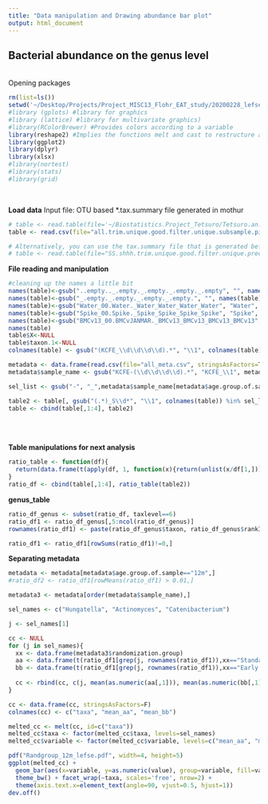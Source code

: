 ```yaml
---
title: "Data manipulation and Drawing abundance bar plot"
output: html_document
---
```


Bacterial abundance on the genus level<br>
-------------------------------------- 

<br>
Opening packages
```r
rm(list=ls())
setwd('~/Desktop/Projects/Project_MISC13_Flohr_EAT_study/20200228_lefse_randomizationgroup')
#library (gplots) #library for graphics
#library (lattice) #library for multivariate graphics)
#library(RColorBrewer) #Provides colors according to a variable
library(reshape2) #Implies the functions melt and cast to restructure and aggregate data
library(ggplot2)
library(dplyr)
library(xlsx)
#library(nortest)
#library(stats)
#library(grid)
```
<br>

**Load data**
Input file: OTU based *.tax.summary file generated in mothur
```r
# table <- read.table(file='~/Biostatistics.Project_Tetsuro/Tetsuro.an.0.03.cons.tax.summary', sep="\t", header=T, stringsAsFactors=T)
table <- read.csv(file="all.trim.unique.good.filter.unique.subsample.pick.precluster.pds.wang.pick.tax.summary", sep="\t", header=T, stringsAsFactors=T)

# Alternatively, you can use the tax.summary file that is generated before the OTU based analysis
# table <- read.table(file="SS.shhh.trim.unique.good.filter.unique.precluster.pick.pds.wang.pick.tax.summary", sep="\t", header=T, stringsAsFactors=T) 
```


**File reading and manipulation**
```r
#cleaning up the names a little bit 
names(table)<-gsub("..empty.._.empty._.empty._.empty._.empty", "", names(table))
names(table)<-gsub("_.empty._.empty._.empty._.empty.", "", names(table))
names(table)<-gsub("Water_00.Water._Water_Water_Water_Water", "Water", names(table))
names(table)<-gsub("Spike_00.Spike._Spike_Spike_Spike_Spike", "Spike", names(table))
names(table)<-gsub("BMCv13_00.BMCvJANMAR._BMCv13_BMCv13_BMCv13_BMCv13", "Mock", names(table))
names(table)
table$X<-NULL
table$taxon.1<-NULL
colnames(table) <- gsub("(KCFE_\\d\\d\\d\\d).*", "\\1", colnames(table))

metadata <- data.frame(read.csv(file="all_meta.csv", stringsAsFactors=T), stringsAsFactors=T)
metadata$sample_name <- gsub("KCFE-(\\d\\d\\d\\d).*", "KCFE_\\1", metadata$sample.name)

sel_list <- gsub("-", "_",metadata$sample_name[metadata$age.group.of.sample=="12m"])

table2 <- table[, gsub("(.*)_S\\d*", "\\1", colnames(table)) %in% sel_list]
table <- cbind(table[,1:4], table2)
```
<br>

<br>
**Table manipulations for next analysis**
```r
ratio_table <- function(df){
  return(data.frame(t(apply(df, 1, function(x){return(unlist(x/df[1,]))})), stringsAsFactors=F))
}
ratio_df <- cbind(table[,1:4], ratio_table(table2))
```

**genus_table**
```r
ratio_df_genus <- subset(ratio_df, taxlevel==6)
ratio_df1 <- ratio_df_genus[,5:ncol(ratio_df_genus)]
rownames(ratio_df1) <- paste(ratio_df_genus$taxon, ratio_df_genus$rankID, sep="_")

ratio_df1 <- ratio_df1[rowSums(ratio_df1)!=0,]
```

**Separating metadata**
```r
metadata <- metadata[metadata$age.group.of.sample=="12m",]
#ratio_df2 <- ratio_df1[rowMeans(ratio_df1) > 0.01,]

metadata3 <- metadata[order(metadata$sample_name),]

sel_names <- c("Hungatella", "Actinomyces", "Catenibacterium")

j <- sel_names[1]

cc <- NULL
for (j in sel_names){
  xx <- data.frame(metadata3$randomization.group)
  aa <- data.frame(t(ratio_df1[grep(j, rownames(ratio_df1)),xx=="Standard Introduction"]))
  bb <- data.frame(t(ratio_df1[grep(j, rownames(ratio_df1)),xx=="Early Introduction"]))
  
  cc <- rbind(cc, c(j, mean(as.numeric(aa[,1])), mean(as.numeric(bb[,1]))))
}

cc <- data.frame(cc, stringsAsFactors=F)
colnames(cc) <- c("taxa", "mean_aa", "mean_bb")

melted_cc <- melt(cc, id=c("taxa"))
melted_cc$taxa <- factor(melted_cc$taxa, levels=sel_names)
melted_cc$variable <- factor(melted_cc$variable, levels=c("mean_aa", "mean_bb"))

pdf("Randgroup_12m_lefse.pdf", width=4, height=5)
ggplot(melted_cc) +
  geom_bar(aes(x=variable, y=as.numeric(value), group=variable, fill=variable), stat='identity', position=position_dodge()) +
  theme_bw() + facet_wrap(~taxa, scales='free', nrow=2) +
  theme(axis.text.x=element_text(angle=90, vjust=0.5, hjust=1)) 
dev.off()

```
